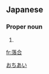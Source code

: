 ==Japanese==
{{ja-kanjitab|落|合}}

===Proper noun===
{{ja-pos|proper|おちあい}}

# {{surname|lang=ja}}

[[Category:Japanese surnames|おちあい]]

[[fr:落合]]
